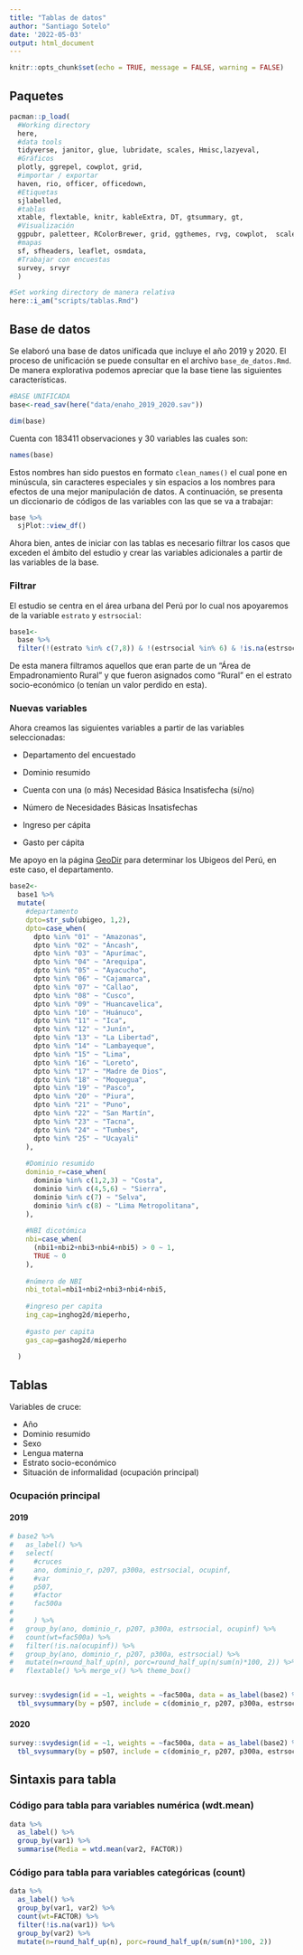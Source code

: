 ```yaml
---
title: "Tablas de datos"
author: "Santiago Sotelo"
date: '2022-05-03'
output: html_document
---
```


```r
knitr::opts_chunk$set(echo = TRUE, message = FALSE, warning = FALSE)
```

## Paquetes

```r
pacman::p_load(
  #Working directory
  here,
  #data tools
  tidyverse, janitor, glue, lubridate, scales, Hmisc,lazyeval,
  #Gráficos
  plotly, ggrepel, cowplot, grid,
  #importar / exportar
  haven, rio, officer, officedown,
  #Etiquetas
  sjlabelled,
  #tablas
  xtable, flextable, knitr, kableExtra, DT, gtsummary, gt,
  #Visualización
  ggpubr, paletteer, RColorBrewer, grid, ggthemes, rvg, cowplot,  scales, ggtext, ggrepel,
  #mapas
  sf, sfheaders, leaflet, osmdata,
  #Trabajar con encuestas
  survey, srvyr
  )

#Set working directory de manera relativa
here::i_am("scripts/tablas.Rmd")

```

## Base de datos

Se elaboró una base de datos unificada que incluye el año 2019 y 2020. El proceso de unificación se puede consultar en el archivo `base_de_datos.Rmd`. De manera explorativa podemos apreciar que la base tiene las siguientes características.

```r
#BASE UNIFICADA
base<-read_sav(here("data/enaho_2019_2020.sav"))

dim(base)

```

Cuenta con 183411 observaciones y 30 variables las cuales son:

```r
names(base)
```

Estos nombres han sido puestos en formato `clean_names()` el cual pone en minúscula, sin caracteres especiales y sin espacios a los nombres para efectos de una mejor manipulación de datos. A continuación, se presenta un diccionario de códigos de las variables con las que se va a trabajar:

```r
base %>%
  sjPlot::view_df()

```

Ahora bien, antes de iniciar con las tablas es necesario filtrar los casos que exceden el ámbito del estudio y crear las variables adicionales a partir de las variables de la base.

### Filtrar

El estudio se centra en el área urbana del Perú por lo cual nos apoyaremos de la variable `estrato` y `estrsocial`:

```r
base1<-
  base %>% 
  filter(!(estrato %in% c(7,8)) & !(estrsocial %in% 6) & !is.na(estrsocial)) 

```

De esta manera filtramos aquellos que eran parte de un "Área de Empadronamiento Rural" y que fueron asignados como "Rural" en el estrato socio-económico (o tenían un valor perdido en esta).

### Nuevas variables

Ahora creamos las siguientes variables a partir de las variables seleccionadas:

- Departamento del encuestado

- Dominio resumido

- Cuenta con una (o más) Necesidad Básica Insatisfecha (sí/no)

- Número de Necesidades Básicas Insatisfechas

- Ingreso per cápita

- Gasto per cápita

Me apoyo en la página [GeoDir](https://account.geodir.co/recursos/ubigeo-inei-peru.html) para determinar los Ubigeos del Perú, en este caso, el departamento.

```r
base2<-
  base1 %>% 
  mutate(
    #departamento
    dpto=str_sub(ubigeo, 1,2),
    dpto=case_when(
      dpto %in% "01" ~ "Amazonas",
      dpto %in% "02" ~ "Áncash",
      dpto %in% "03" ~ "Apurímac",
      dpto %in% "04" ~ "Arequipa",
      dpto %in% "05" ~ "Ayacucho",
      dpto %in% "06" ~ "Cajamarca",
      dpto %in% "07" ~ "Callao",
      dpto %in% "08" ~ "Cusco",
      dpto %in% "09" ~ "Huancavelica",
      dpto %in% "10" ~ "Huánuco",
      dpto %in% "11" ~ "Ica",
      dpto %in% "12" ~ "Junín",
      dpto %in% "13" ~ "La Libertad",
      dpto %in% "14" ~ "Lambayeque",
      dpto %in% "15" ~ "Lima",
      dpto %in% "16" ~ "Loreto",
      dpto %in% "17" ~ "Madre de Dios",
      dpto %in% "18" ~ "Moquegua",
      dpto %in% "19" ~ "Pasco",
      dpto %in% "20" ~ "Piura",
      dpto %in% "21" ~ "Puno",
      dpto %in% "22" ~ "San Martín",
      dpto %in% "23" ~ "Tacna",
      dpto %in% "24" ~ "Tumbes",
      dpto %in% "25" ~ "Ucayali"
    ),
    
    #Dominio resumido
    dominio_r=case_when(
      dominio %in% c(1,2,3) ~ "Costa",
      dominio %in% c(4,5,6) ~ "Sierra",
      dominio %in% c(7) ~ "Selva",
      dominio %in% c(8) ~ "Lima Metropolitana",
    ),
    
    #NBI dicotómica
    nbi=case_when(
      (nbi1+nbi2+nbi3+nbi4+nbi5) > 0 ~ 1,
      TRUE ~ 0
    ),
    
    #número de NBI
    nbi_total=nbi1+nbi2+nbi3+nbi4+nbi5,
    
    #ingreso per capita
    ing_cap=inghog2d/mieperho,
    
    #gasto per capita
    gas_cap=gashog2d/mieperho
    
  )
```

## Tablas

Variables de cruce:

- Año
- Dominio resumido
- Sexo
- Lengua materna
- Estrato socio-económico
- Situación de informalidad (ocupación principal)

### Ocupación principal

#### 2019
```r
# base2 %>%
#   as_label() %>%
#   select(
#     #cruces
#     ano, dominio_r, p207, p300a, estrsocial, ocupinf, 
#     #var
#     p507,
#     #factor
#     fac500a
#     
#     ) %>% 
#   group_by(ano, dominio_r, p207, p300a, estrsocial, ocupinf) %>%
#   count(wt=fac500a) %>%
#   filter(!is.na(ocupinf)) %>%
#   group_by(ano, dominio_r, p207, p300a, estrsocial) %>%
#   mutate(n=round_half_up(n), porc=round_half_up(n/sum(n)*100, 2)) %>% 
#   flextable() %>% merge_v() %>% theme_box()


survey::svydesign(id = ~1, weights = ~fac500a, data = as_label(base2) %>% filter(ano %in% "2019")) %>%
  tbl_svysummary(by = p507, include = c(dominio_r, p207, p300a, estrsocial, ocupinf))

```

#### 2020
```r

survey::svydesign(id = ~1, weights = ~fac500a, data = as_label(base2) %>% filter(ano %in% "2020")) %>%
  tbl_svysummary(by = p507, include = c(dominio_r, p207, p300a, estrsocial, ocupinf))

```


## Sintaxis para tabla

### Código para tabla para variables numérica (wdt.mean)

```r
data %>%
  as_label() %>%
  group_by(var1) %>%
  summarise(Media = wtd.mean(var2, FACTOR))

```

### Código para tabla para variables categóricas (count)

```r
data %>%
  as_label() %>%
  group_by(var1, var2) %>%
  count(wt=FACTOR) %>%
  filter(!is.na(var1)) %>%
  group_by(var2) %>%
  mutate(n=round_half_up(n), porc=round_half_up(n/sum(n)*100, 2))
```

